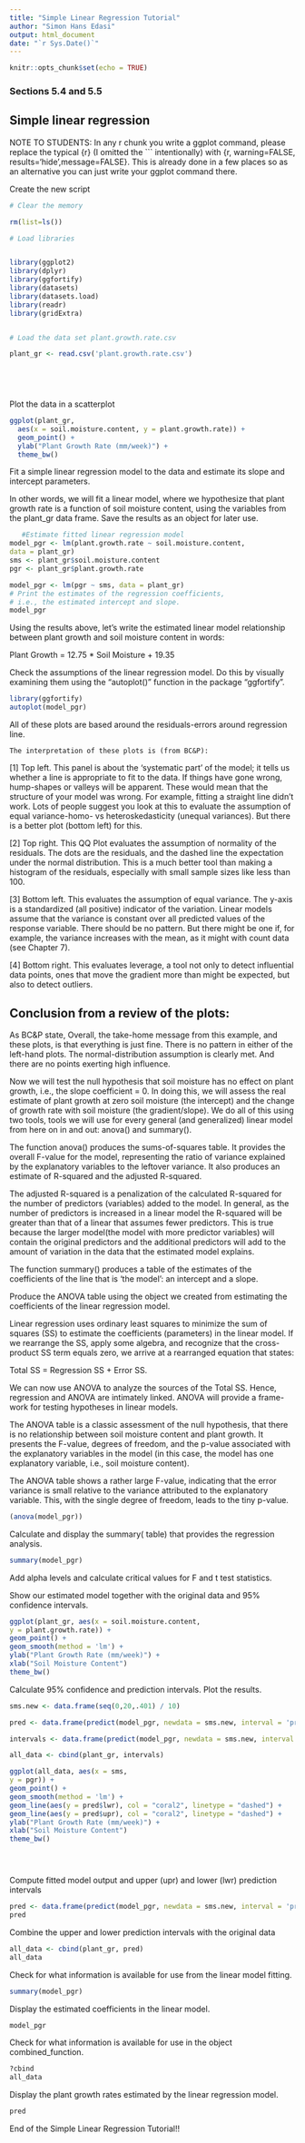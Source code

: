 ```yaml
---
title: "Simple Linear Regression Tutorial"
author: "Simon Hans Edasi"
output: html_document
date: "`r Sys.Date()`"
---
```


```r
knitr::opts_chunk$set(echo = TRUE)
```


 
### Sections 5.4 and 5.5 
## Simple linear regression

NOTE TO STUDENTS: In any r chunk you write a ggplot command, please replace the typical {r} (I omitted the ``` intentionally) with 
{r, warning=FALSE, results='hide',message=FALSE}. This is already done in a few places so as an alternative you can just write your ggplot command there.



Create the new script

```r

# Clear the memory

rm(list=ls())

# Load libraries


library(ggplot2)
library(dplyr)
library(ggfortify)
library(datasets)
library(datasets.load)
library(readr)
library(gridExtra)


# Load the data set plant.growth.rate.csv

plant_gr <- read.csv('plant.growth.rate.csv')
 
 




```



 Plot the data in a scatterplot

```r
ggplot(plant_gr,
  aes(x = soil.moisture.content, y = plant.growth.rate)) +
  geom_point() +
  ylab("Plant Growth Rate (mm/week)") +
  theme_bw()
```

 Fit a simple linear regression model to the data
 and estimate its slope and intercept parameters. 

 In other words, we will
 fit a linear model, where we hypothesize that plant growth
 rate is a function of soil moisture content, using the variables from the
 plant_gr data frame. Save the results as an object
 for later use.
  
 
```r
   #Estimate fitted linear regression model  
model_pgr <- lm(plant.growth.rate ~ soil.moisture.content,
data = plant_gr)
sms <- plant_gr$soil.moisture.content
pgr <- plant_gr$plant.growth.rate

model_pgr <- lm(pgr ~ sms, data = plant_gr)
# Print the estimates of the regression coefficients,
# i.e., the estimated intercept and slope.
model_pgr


```



 Using the results above, let's write
 the estimated linear model relationship
 between plant growth and soil moisture content
 in words:

 Plant Growth = 12.75 * Soil Moisture + 19.35





 Check the assumptions of the linear regression
 model.  Do this by visually examining them using
 the "autoplot()" function in the package "ggfortify".

```r
library(ggfortify)
autoplot(model_pgr)
```



 All of these plots are based around the 
 residuals-errors around regression line.

    The interpretation of these plots is (from BC&P):

 [1] Top left. 
     This panel is about the 'systematic part'
     of the model; it tells us whether a line is appropriate
     to fit to the data. If things have gone wrong, hump-shapes
     or valleys will be apparent. These would mean that the
     structure of your model was wrong. For example, fitting a
     straight line didn't work. 
     Lots of people suggest you look at this to evaluate
     the assumption of equal variance-homo- vs
     heteroskedasticity (unequal variances). But there 
     is a better plot (bottom left) for this.

 [2] Top right.
     This QQ Plot evaluates the assumption of
     normality of the residuals. The dots are the residuals, 
     and the dashed line the expectation under the normal
     distribution. This is a much better tool than making
     a histogram of the residuals, especially with small
     sample sizes like less than 100.

 [3] Bottom left.
     This evaluates the assumption of equal
     variance. The y-axis is a standardized (all positive)
     indicator of the variation. Linear models assume that
     the variance is constant over all predicted
     values of the response variable. There should be no
     pattern. But there might be one if, for example,
     the variance increases with the mean, as it might with
     count data (see Chapter 7).

 [4] Bottom right.
     This evaluates leverage, a tool not
     only to detect influential data points, ones that
     move the gradient more than might be expected, but 
     also to detect outliers. 

## Conclusion from a review of the plots:

 As BC&P state, Overall, the take-home message from this
 example, and these plots, is that everything is just fine. 
 There is no pattern in either of the left-hand plots. 
 The normal-distribution assumption is clearly met. And 
 there are no points exerting high influence.





 Now we will test the null hypothesis that
 soil moisture has no effect on plant growth,
 i.e., the slope coefficient = 0.
 In doing this, we will assess the real estimate
 of plant growth at zero soil moisture 
 (the intercept) and the change of growth rate 
 with soil moisture (the gradient/slope).
 We do all of this using two tools, tools
 we will use for every general (and generalized)
 linear model from here on in and out: anova() and
 summary().

 The function anova() produces the sums-of-squares
 table. It provides the overall F-value
 for the model, representing the ratio of variance
 explained by the explanatory variables to the 
 leftover variance. It also produces an estimate
 of R-squared and the adjusted R-squared.

 The adjusted R-squared is a penalization of the
 calculated R-squared for the number of predictors
 (variables) added to the model.  In general, as the
 number of predictors is increased in a linear model
 the R-squared will be greater than that of a linear
 that assumes fewer predictors. This is true because
 the larger model(the model with more predictor 
 variables) will contain the original
 predictors and the additional predictors will add
 to the amount of variation in the data that the 
 estimated model explains.

 The function summary() produces a table of the 
 estimates of the coefficients of the line
 that is 'the model': an intercept and a slope.




 Produce the ANOVA table using the object we
 created from estimating the coefficients of
 the linear regression model.

 Linear regression uses ordinary least squares 
 to minimize the sum of squares (SS) to 
 estimate the coefficients (parameters) in the
 linear model. If we rearrange the SS, apply some
 algebra, and recognize that the cross-product SS
 term equals zero, we arrive at a rearranged
 equation that states:

 Total SS = Regression SS + Error SS.

 We can now use ANOVA to analyze the sources of
 the Total SS. Hence, regression and ANOVA are
 intimately linked. ANOVA will provide a frame-
 work for testing hypotheses in linear models. 

 The ANOVA table is a classic assessment of 
 the null hypothesis, that there is no relationship
 between soil moisture content and plant growth.  It
 presents the F-value, degrees of freedom, and 
 the p-value associated with the explanatory 
 variables in the model (in this case, 
 the model has one explanatory variable, 
 i.e., soil moisture content).

 The ANOVA table shows a rather large F-value,
 indicating that the error variance is small
 relative to the variance attributed to the 
 explanatory variable. This, with the single
 degree of freedom, leads to the tiny p-value.


```r
(anova(model_pgr))
```


 Calculate and display the summary( table)
 that provides the regression analysis.


```r
summary(model_pgr)
```

 Add alpha levels and calculate critical values for F
 and t test statistics.



 Show our estimated model together with the original
 data and 95% confidence intervals.

```r
ggplot(plant_gr, aes(x = soil.moisture.content,
y = plant.growth.rate)) +
geom_point() +
geom_smooth(method = 'lm') +
ylab("Plant Growth Rate (mm/week)") +
xlab("Soil Moisture Content")
theme_bw()

```

 Calculate 95% confidence and prediction intervals.
 Plot the results.

```r
sms.new <- data.frame(seq(0,20,.401) / 10)

pred <- data.frame(predict(model_pgr, newdata = sms.new, interval = 'prediction'))

intervals <- data.frame(predict(model_pgr, newdata = sms.new, interval = 'confidence'))

all_data <- cbind(plant_gr, intervals)

ggplot(all_data, aes(x = sms,
y = pgr)) +
geom_point() +
geom_smooth(method = 'lm') +
geom_line(aes(y = pred$lwr), col = "coral2", linetype = "dashed") + 
geom_line(aes(y = pred$upr), col = "coral2", linetype = "dashed") +
ylab("Plant Growth Rate (mm/week)") +
xlab("Soil Moisture Content")
theme_bw()





```

 Compute fitted model output and upper (upr) and
 lower (lwr) prediction intervals

```r
pred <- data.frame(predict(model_pgr, newdata = sms.new, interval = 'prediction'))
pred
```

 Combine the upper and lower prediction
 intervals with the original data

```r
all_data <- cbind(plant_gr, pred)
all_data
```

 Check for what information is available for
 use from the linear model fitting.


```r
summary(model_pgr)
```

 Display the estimated coefficients in the 
 linear model.

```r
model_pgr
```

 Check for what information is available for use
 in the object combined_function.

```r
?cbind
all_data
```

 Display the plant growth rates estimated
 by the linear regression model.

```r
pred
```


 End of the Simple Linear Regression Tutorial!!


